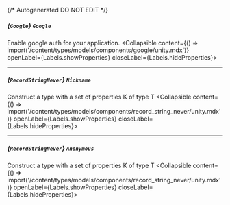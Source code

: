 {/* Autogenerated DO NOT EDIT  */}

##### *{`Google`}* `Google`
Enable google auth for your application.
<Collapsible content={() => import('/content/types/models/components/google/unity.mdx')} openLabel={Labels.showProperties} closeLabel={Labels.hideProperties}>
</Collapsible>

---
##### *{`RecordStringNever`}* `Nickname`
Construct a type with a set of properties K of type T
<Collapsible content={() => import('/content/types/models/components/record_string_never/unity.mdx')} openLabel={Labels.showProperties} closeLabel={Labels.hideProperties}>
</Collapsible>

---
##### *{`RecordStringNever`}* `Anonymous`
Construct a type with a set of properties K of type T
<Collapsible content={() => import('/content/types/models/components/record_string_never/unity.mdx')} openLabel={Labels.showProperties} closeLabel={Labels.hideProperties}>
</Collapsible>



